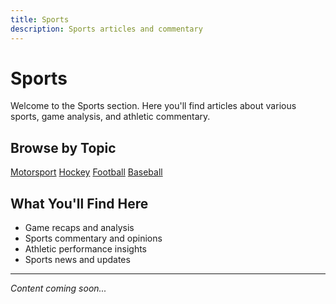 ```yaml
---
title: Sports
description: Sports articles and commentary
---
```


# Sports

Welcome to the Sports section. Here you'll find articles about various sports, game analysis, and athletic commentary.

## Browse by Topic

<div className="margin-bottom--lg">
  <a href="/blog/tags/motorsport" className="button button--outline button--secondary margin-right--sm margin-bottom--sm">Motorsport</a>
  <a href="/blog/tags/hockey" className="button button--outline button--secondary margin-right--sm margin-bottom--sm">Hockey</a>
  <a href="/blog/tags/football" className="button button--outline button--secondary margin-right--sm margin-bottom--sm">Football</a>
  <a href="/blog/tags/baseball" className="button button--outline button--secondary margin-right--sm margin-bottom--sm">Baseball</a>
</div>

## What You'll Find Here

- Game recaps and analysis
- Sports commentary and opinions
- Athletic performance insights
- Sports news and updates

---

*Content coming soon...*